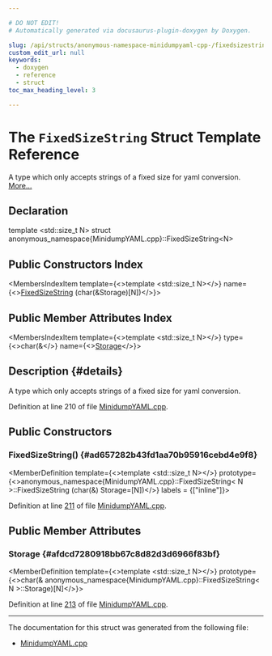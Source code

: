 ```yaml
---

# DO NOT EDIT!
# Automatically generated via docusaurus-plugin-doxygen by Doxygen.

slug: /api/structs/anonymous-namespace-minidumpyaml-cpp-/fixedsizestring
custom_edit_url: null
keywords:
  - doxygen
  - reference
  - struct
toc_max_heading_level: 3

---
```





# The `FixedSizeString` Struct Template Reference

<DoxygenPage pluginConfig={pluginConfig}>

A type which only accepts strings of a fixed size for yaml conversion. <a href="#details">More...</a>

## Declaration

<CodeBlock>template &lt;std::size&#95;t N&gt;
struct anonymous_namespace{MinidumpYAML.cpp}::FixedSizeString&lt;N&gt;</CodeBlock>

## Public Constructors Index

<MembersIndex>

<MembersIndexItem
  template={<>template &lt;std::size&#95;t N&gt;</>}
  name={<><a href="#ad657282b43fd1aa70b95916cebd4e9f8">FixedSizeString</a> (char(&amp;Storage)&#91;N&#93;)</>}>
</MembersIndexItem>

</MembersIndex>

## Public Member Attributes Index

<MembersIndex>

<MembersIndexItem
  template={<>template &lt;std::size&#95;t N&gt;</>}
  type={<>char(&amp;</>}
  name={<><a href="#afdcd7280918bb67c8d82d3d6966f83bf">Storage</a></>}>
</MembersIndexItem>

</MembersIndex>

## Description {#details}

A type which only accepts strings of a fixed size for yaml conversion.

Definition at line 210 of file <a href="/docs/api/files/lib/lib/objectyaml/minidumpyaml-cpp">MinidumpYAML.cpp</a>.

<SectionDefinition>

## Public Constructors

### FixedSizeString() {#ad657282b43fd1aa70b95916cebd4e9f8}

<MemberDefinition
  template={<>template &lt;std::size&#95;t N&gt;</>}
  prototype={<>anonymous&#95;namespace&#123;MinidumpYAML.cpp&#125;::FixedSizeString&lt; N &gt;::FixedSizeString (char(&amp;) Storage=[N])</>}
  labels = {["inline"]}>

Definition at line <a href="/docs/api/files/lib/lib/objectyaml/minidumpyaml-cpp/#l00211">211</a> of file <a href="/docs/api/files/lib/lib/objectyaml/minidumpyaml-cpp">MinidumpYAML.cpp</a>.
</MemberDefinition>

</SectionDefinition>

<SectionDefinition>

## Public Member Attributes

### Storage {#afdcd7280918bb67c8d82d3d6966f83bf}

<MemberDefinition
  template={<>template &lt;std::size&#95;t N&gt;</>}
  prototype={<>char(&amp; anonymous&#95;namespace&#123;MinidumpYAML.cpp&#125;::FixedSizeString&lt; N &gt;::Storage)&#91;N&#93;</>}>

Definition at line <a href="/docs/api/files/lib/lib/objectyaml/minidumpyaml-cpp/#l00213">213</a> of file <a href="/docs/api/files/lib/lib/objectyaml/minidumpyaml-cpp">MinidumpYAML.cpp</a>.
</MemberDefinition>

</SectionDefinition>

<hr/>

The documentation for this struct was generated from the following file:

<ul>
<li><a href="/docs/api/files/lib/lib/objectyaml/minidumpyaml-cpp">MinidumpYAML.cpp</a></li>
</ul>

</DoxygenPage>
